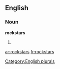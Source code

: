 
==English==

===Noun===
'''rockstars'''

# {{plural of|[[rockstar]]}}

[[Category:English plurals]]

[[ar:rockstars]]
[[fr:rockstars]]